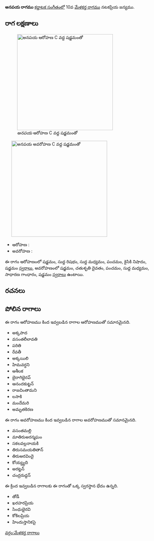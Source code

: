 {{Infobox ragam
	| name          	= అనపయ
	| synonym	    	= 
	| mela          	= 
	| chakra        	= 
	| janaka        	= 
	| type          	= ఔదవ
	| arohanam      	= {{svaraC|S|R1|M1|P|N2|S'}} 
	| avarohanam    	= {{svaraC|S'|D2|P|M1|G2|S}}
	| jeeva         	=
	| chhaya        	=
	| nyasa         	=
	| vishesha      	= 
	| equivalent  		= 
}}
{{కర్ణాటక సంగీత రాగాలు}}
'''అనపయ రాగము''' [[కర్ణాటక సంగీతం]]లో 10వ [[మేళకర్త రాగము]] నటకప్రియ జన్యము. 


==రాగ లక్షణాలు==
[[Image:anapaya_ar_kb2wiki.png|thumb|right|316px|''అనపయ'' ఆరోహణ C వద్ద షడ్జమంతో]]
	[[Image:anapaya_av_kb2wiki.png|thumb|right|316px|''అనపయ'' అవరోహణ C వద్ద షడ్జమంతో]]

* ఆరోహణ : {{svaraC|S|R1|M1|P|N2|S'}} 
* అవరోహణ : {{svaraC|S'|D2|P|M1|G2|S}}

ఈ రాగం ఆరోహణంలో షడ్జమం, సుద్ద  రిషభం, సుద్ద మధ్యమం, పంచమం, కైసికి నిషాదం, షడ్జమం [[స్వరాలు]], అవరోహణంలో షడ్జమం, చతుశృతి దైవతం, పంచమం, సుద్ద మధ్యమం, సాధారణ  గాంధారం, షడ్జమం [[స్వరాలు]] ఉంటాయి.

==రచనలు==



==పోలిన రాగాలు==
ఈ రాగం ఆరోహణము కింద ఇవ్వబడిన రాగాల ఆరోహణముతో సమానమైనది.
* అక్కపాద
* వసంతలీలావతి
* పరితి
* రేవతీ
* అక్కయిలి
* హిమవర్ధని
* ఆశీలక
* బైరాగిభైరవ్
* ఆనందకుట్టన్
* రాజచింతామని
* లసాకి
* మందేమరి
* అమృతకిరణ

ఈ రాగం అవరోహణము కింద ఇవ్వబడిన రాగాల అవరోహణముతో సమానమైనది.
* వసంతమల్లి
* మాతిరుఅరన్మఘం
* సకలవల్లనాయకి
* తిరుసమయతితాన్
* తిరుఅరవిందై
* కోయ్య్యది
* అరట్టన్
* చంద్రరుద్దన్

ఈ క్రింద ఇవ్వబడిన రాగాలకు ఈ రాగంతో ఒక్క స్వరస్థాన భేదం ఉన్నది.
* తోడీ
* ఖరహరప్రియ
* సింధుభైరవి
* కోకిలప్రియ
* హిందుస్తానికపై



[[వర్గం:మేళకర్త రాగాలు]]